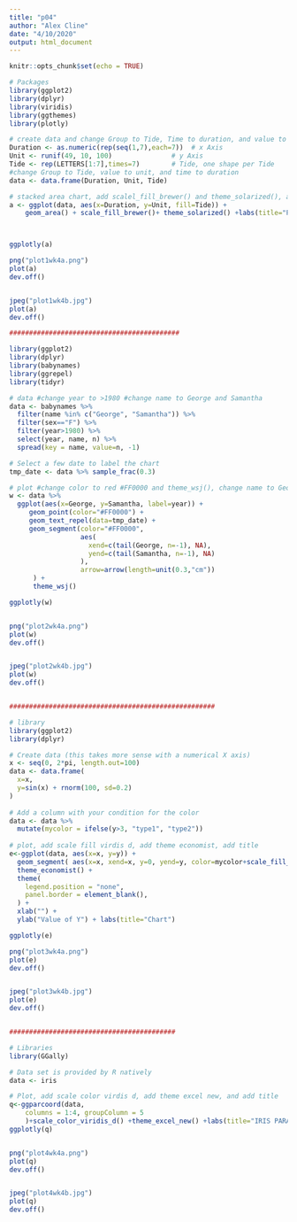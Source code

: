 ---
title: "p04"
author: "Alex Cline"
date: "4/10/2020"
output: html_document
---

```{r setup, include=FALSE}
knitr::opts_chunk$set(echo = TRUE)
```

```{r startproj, echo=FALSE}
# Packages
library(ggplot2)
library(dplyr)
library(viridis) 
library(ggthemes)
library(plotly)

# create data and change Group to Tide, Time to duration, and value to unit
Duration <- as.numeric(rep(seq(1,7),each=7))  # x Axis
Unit <- runif(49, 10, 100)               # y Axis
Tide <- rep(LETTERS[1:7],times=7)        # Tide, one shape per Tide
#change Group to Tide, value to unit, and time to duration
data <- data.frame(Duration, Unit, Tide)

# stacked area chart, add scalel_fill_brewer() and theme_solarized(), add title, and rename axis labels
a <- ggplot(data, aes(x=Duration, y=Unit, fill=Tide)) + 
    geom_area() + scale_fill_brewer()+ theme_solarized() +labs(title="Pacific Ocean Waves Per Hour Ranked By Tide")



ggplotly(a)

png("plot1wk4a.png")
plot(a)
dev.off()


jpeg("plot1wk4b.jpg")
plot(a)
dev.off()

###########################################

library(ggplot2)
library(dplyr)
library(babynames)
library(ggrepel)
library(tidyr)

# data #change year to >1980 #change name to George and Samantha
data <- babynames %>% 
  filter(name %in% c("George", "Samantha")) %>%
  filter(sex=="F") %>%
  filter(year>1980) %>%
  select(year, name, n) %>%
  spread(key = name, value=n, -1)

# Select a few date to label the chart
tmp_date <- data %>% sample_frac(0.3)

# plot #change color to red #FF0000 and theme_wsj(), change name to George and Samantha
w <- data %>% 
  ggplot(aes(x=George, y=Samantha, label=year)) +
     geom_point(color="#FF0000") +
     geom_text_repel(data=tmp_date) +
     geom_segment(color="#FF0000", 
                  aes(
                    xend=c(tail(George, n=-1), NA), 
                    yend=c(tail(Samantha, n=-1), NA)
                  ),
                  arrow=arrow(length=unit(0.3,"cm"))
      ) +
      theme_wsj()

ggplotly(w)


png("plot2wk4a.png")
plot(w)
dev.off()


jpeg("plot2wk4b.jpg")
plot(w)
dev.off()


####################################################

# library
library(ggplot2)
library(dplyr)

# Create data (this takes more sense with a numerical X axis)
x <- seq(0, 2*pi, length.out=100)
data <- data.frame(
  x=x, 
  y=sin(x) + rnorm(100, sd=0.2)
)
 
# Add a column with your condition for the color
data <- data %>% 
  mutate(mycolor = ifelse(y>3, "type1", "type2"))
 
# plot, add scale fill virdis d, add theme economist, add title
e<-ggplot(data, aes(x=x, y=y)) +
  geom_segment( aes(x=x, xend=x, y=0, yend=y, color=mycolor+scale_fill_viridis_d()), size=1.3, alpha=0.9) +
  theme_economist() + 
  theme(
    legend.position = "none",
    panel.border = element_blank(),
  ) +
  xlab("") +
  ylab("Value of Y") + labs(title="Chart")

ggplotly(e)

png("plot3wk4a.png")
plot(e)
dev.off()


jpeg("plot3wk4b.jpg")
plot(e)
dev.off()


##########################################

# Libraries
library(GGally)

# Data set is provided by R natively
data <- iris

# Plot, add scale color virdis d, add theme excel new, and add title
q<-ggparcoord(data,
    columns = 1:4, groupColumn = 5
    )+scale_color_viridis_d() +theme_excel_new() +labs(title="IRIS PARALELL COORDINATES CHART")
ggplotly(q)


png("plot4wk4a.png")
plot(q)
dev.off()


jpeg("plot4wk4b.jpg")
plot(q)
dev.off()

```